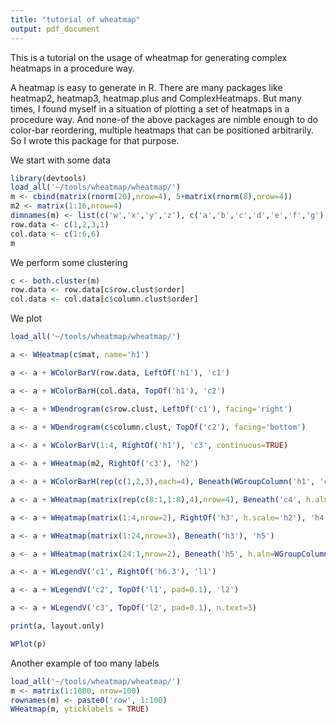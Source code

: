 ```yaml
---
title: "tutorial of wheatmap"
output: pdf_document
---
```


This is a tutorial on the usage of wheatmap for generating complex heatmaps in a procedure way.

A heatmap is easy to generate in R. There are many packages like heatmap2, heatmap3, heatmap.plus and ComplexHeatmaps. But many times, I found myself in a situation of plotting a set of heatmaps in a procedure way. And none-of the above packages are nimble enough to do color-bar reordering, multiple heatmaps that can be positioned arbitrarily. So I wrote this package for that purpose.

We start with some data
```r
library(devtools)
load_all('~/tools/wheatmap/wheatmap/')
m <- cbind(matrix(rnorm(20),nrow=4), 5+matrix(rnorm(8),nrow=4))
m2 <- matrix(1:16,nrow=4)
dimnames(m) <- list(c('w','x','y','z'), c('a','b','c','d','e','f','g'))
row.data <- c(1,2,3,1)
col.data <- c(1:6,6)
m
```

We perform some clustering
```r
c <- both.cluster(m)
row.data <- row.data[c$row.clust$order]
col.data <- col.data[c$column.clust$order]
```

We plot
```r
load_all('~/tools/wheatmap/wheatmap/')

a <- WHeatmap(c$mat, name='h1')

a <- a + WColorBarV(row.data, LeftOf('h1'), 'c1')

a <- a + WColorBarH(col.data, TopOf('h1'), 'c2')

a <- a + WDendrogram(c$row.clust, LeftOf('c1'), facing='right')

a <- a + WDendrogram(c$column.clust, TopOf('c2'), facing='bottom')
  
a <- a + WColorBarV(1:4, RightOf('h1'), 'c3', continuous=TRUE)

a <- a + WHeatmap(m2, RightOf('c3'), 'h2')

a <- a + WColorBarH(rep(c(1,2,3),each=4), Beneath(WGroupColumn('h1', 'c3', 'h2')), 'c4', cmp=CMPar(brewer.name='Set2'), continuous=FALSE)

a <- a + WHeatmap(matrix(rep(c(8:1,1:8),4),nrow=4), Beneath('c4', h.aln=WGroupColumn('h1','c3')), 'h3')

a <- a + WHeatmap(matrix(1:4,nrow=2), RightOf('h3', h.scale='h2'), 'h4')

a <- a + WHeatmap(matrix(1:24,nrow=3), Beneath('h3'), 'h5')

a <- a + WHeatmap(matrix(24:1,nrow=2), Beneath('h5', h.aln=WGroupColumn('h1','c3','h2')), 'h6')

a <- a + WLegendV('c1', RightOf('h6.3'), 'l1')

a <- a + WLegendV('c2', TopOf('l1', pad=0.1), 'l2')

a <- a + WLegendV('c3', TopOf('l2', pad=0.1), n.text=3)

print(a, layout.only)

WPlot(p)
```

Another example of too many labels
```r
load_all('~/tools/wheatmap/wheatmap/')
m <- matrix(1:1000, nrow=100)
rownames(m) <- paste0('row', 1:100)
WHeatmap(m, yticklabels = TRUE)
```

